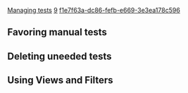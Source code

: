 [[Property:title|Managing tests]]
[[Property:weight|9]]
[[Property:uuid|f1e7f63a-dc86-fefb-e669-3e3ea178c596]]
{{underconstruction}}



==Favoring manual tests==



==Deleting uneeded tests==



==Using Views and Filters==




